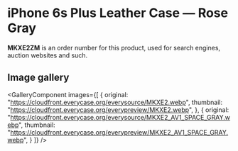 
# iPhone 6s Plus Leather Case — Rose Gray

<Callout type='info' emoji='👉🏻'>**MKXE2ZM** is an order number for this product, used for search engines, auction websites and such.</Callout>

## Image gallery

<GalleryComponent
    images={[
      {
        original: "https://cloudfront.everycase.org/everysource/MKXE2.webp",
        thumbnail: "https://cloudfront.everycase.org/everypreview/MKXE2.webp",
      },
      {
        original: "https://cloudfront.everycase.org/everysource/MKXE2_AV1_SPACE_GRAY.webp",
        thumbnail: "https://cloudfront.everycase.org/everypreview/MKXE2_AV1_SPACE_GRAY.webp",
      }
    ]}
  />
